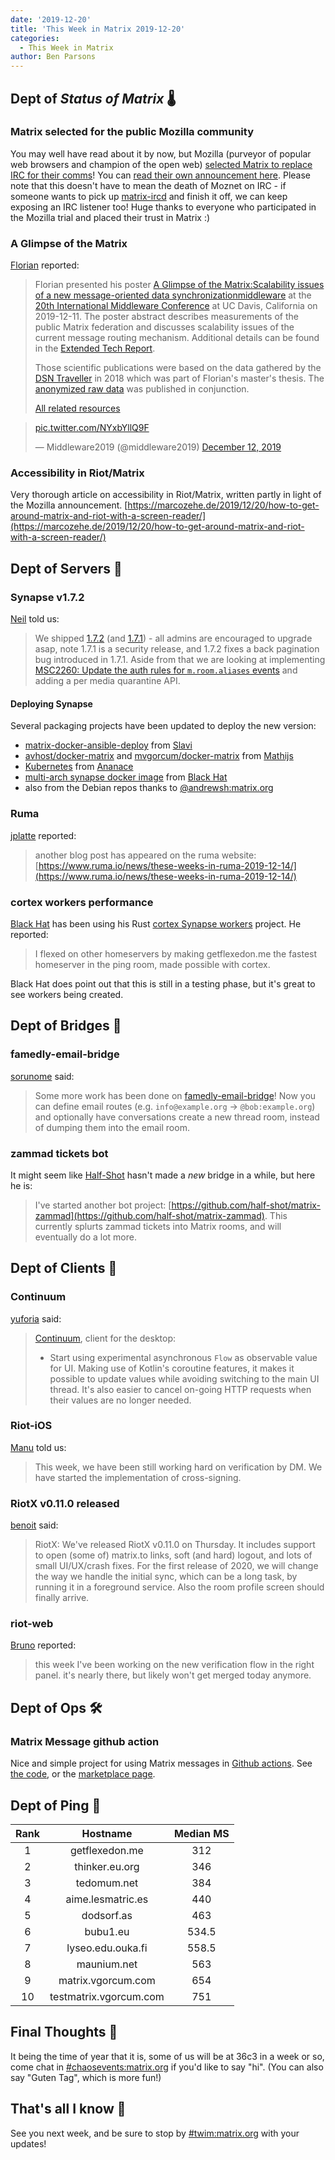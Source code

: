 ```yaml
---
date: '2019-12-20'
title: 'This Week in Matrix 2019-12-20'
categories:
  - This Week in Matrix
author: Ben Parsons
---
```


## Dept of *Status of Matrix* 🌡

### Matrix selected for the public Mozilla community

You may well have read about it by now, but Mozilla (purveyor of popular web browsers and champion of the open web) [selected Matrix to replace IRC for their comms](https://matrix.org/blog/2019/12/19/welcoming-mozilla-to-matrix/)! You can [read their own announcement here](https://discourse.mozilla.org/t/synchronous-messaging-at-mozilla-the-decision/50620).  Please note that this doesn't have to mean the death of Moznet on IRC - if someone wants to pick up [matrix-ircd](https://github.com/matrix-org/matrix-ircd) and finish it off, we can keep exposing an IRC listener too!  Huge thanks to everyone who participated in the Mozilla trial and placed their trust in Matrix :)

### A Glimpse of the Matrix

[Florian](https://matrix.to/#/@florian:dsn.tm.kit.edu) reported:

> Florian presented his poster [A Glimpse of the Matrix:Scalability issues of a new message-oriented data synchronizationmiddleware](https://dl.acm.org/citation.cfm?id=3368106) at the [20th International Middleware Conference](http://2019.middleware-conference.org/) at UC Davis, California
> on 2019-12-11.
> The poster abstract describes measurements of the public Matrix federation and discusses scalability issues of the
> current message routing mechanism. Additional details can be found in the [Extended Tech Report](https://arxiv.org/abs/1910.06295).
>
> Those scientific publications were based on the data gathered by the [DSN Traveller](https://dsn.tm.kit.edu/matrix/traveller/explained.html) in 2018
> which was part of Florian's master's thesis.
> The [anonymized raw data](https://dsn.tm.kit.edu/matrix/traveller/data.html) was published in conjunction.
>
> [All related resources](https://dsn.tm.kit.edu/matrix/traveller/)

<blockquote class="twitter-tweet"><p lang="und" dir="ltr"><a href="https://t.co/NYxbYllQ9F">pic.twitter.com/NYxbYllQ9F</a></p>&mdash; Middleware2019 (@middleware2019) <a href="https://twitter.com/middleware2019/status/1205249815824588800?ref_src=twsrc%5Etfw">December 12, 2019</a></blockquote> <script async src="https://platform.twitter.com/widgets.js" charset="utf-8"></script>

### Accessibility in Riot/Matrix

Very thorough article on accessibility in Riot/Matrix, written partly in light of the Mozilla announcement. [https://marcozehe.de/2019/12/20/how-to-get-around-matrix-and-riot-with-a-screen-reader/](https://marcozehe.de/2019/12/20/how-to-get-around-matrix-and-riot-with-a-screen-reader/)

## Dept of Servers 🏢

### Synapse v1.7.2

[Neil](https://matrix.to/#/@neilj:matrix.org) told us:

> We shipped [1.7.2](https://github.com/matrix-org/synapse/releases/tag/v1.7.2) (and [1.7.1](https://github.com/matrix-org/synapse/releases/tag/v1.7.1)) - all admins are encouraged to upgrade asap, note 1.7.1 is a security release, and 1.7.2 fixes a back pagination bug introduced in 1.7.1.
> Aside from that we are looking at implementing [MSC2260: Update the auth rules for `m.room.aliases` events](https://github.com/matrix-org/synapse/issues/6466) and adding a per media quarantine API.

#### Deploying Synapse

Several packaging projects have been updated to deploy the new version:

* [matrix-docker-ansible-deploy](https://github.com/spantaleev/matrix-docker-ansible-deploy/) from [Slavi](https://matrix.to/#/@slavi:devture.com)
* [avhost/docker-matrix](https://hub.docker.com/r/avhost/docker-matrix) and [mvgorcum/docker-matrix](https://hub.docker.com/r/mvgorcum/docker-matrix) from [Mathijs](https://matrix.to/#/@mathijs:matrix.vgorcum.com)
* [Kubernetes](https://github.com/ananace/matrix-synapse) from [Ananace](https://matrix.to/#/@ace:kittenface.studio)
* [multi-arch synapse docker image](https://hub.docker.com/r/black0/synapse) from [Black Hat](https://matrix.to/#/@bhat:encom.eu.org)
* also from the Debian repos thanks to [@andrewsh:matrix.org](https://matrix.to/#/@andrewsh:matrix.org)

### Ruma

[jplatte](https://matrix.to/#/@jplatte:matrix.org) reported:

> another blog post has appeared on the ruma website: [https://www.ruma.io/news/these-weeks-in-ruma-2019-12-14/](https://www.ruma.io/news/these-weeks-in-ruma-2019-12-14/)

### cortex workers performance

[Black Hat](https://matrix.to/#/@bhat:encom.eu.org) has been using his Rust [cortex Synapse workers](https://gitlab.com/matrix-cortex/cortex) project. He reported:

> I flexed on other homeservers by making getflexedon.me the fastest homeserver in the ping room, made possible with cortex.

Black Hat does point out that this is still in a testing phase, but it's great to see workers being created.

## Dept of Bridges 🌉

### famedly-email-bridge

[sorunome](https://matrix.to/#/@sorunome:sorunome.de) said:

> Some more work has been done on [famedly-email-bridge](https://gitlab.com/famedly/bridges/famedly-email-bridge)! Now you can define email routes (e.g. `info@example.org` -> `@bob:example.org`) and optionally have conversations create a new thread room, instead of dumping them into the email room.

### zammad tickets bot

It might seem like [Half-Shot](https://matrix.to/#/@Half-Shot:half-shot.uk) hasn't made a *new* bridge in a while, but here he is:

> I've started another bot project: [https://github.com/half-shot/matrix-zammad](https://github.com/half-shot/matrix-zammad). This currently splurts zammad tickets into Matrix rooms, and will eventually do a lot more.

## Dept of Clients 📱

### Continuum

[yuforia](https://matrix.to/#/@uforia:matrix.org) said:

> [Continuum](https://github.com/koma-im/continuum-desktop), client for the desktop:
>
> * Start using experimental asynchronous `Flow` as observable value for UI. Making use of Kotlin's coroutine features, it makes it possible to update values while avoiding switching to the main UI thread. It's also easier to cancel on-going HTTP requests when their values are no longer needed.

### Riot-iOS

[Manu](https://matrix.to/#/@Manu:matrix.org) told us:

> This week, we have been still working hard on verification by DM. We have started the implementation of cross-signing.

### RiotX v0.11.0 released

[benoit](https://matrix.to/#/@benoit.marty:matrix.org) said:

> RiotX: We've released RiotX v0.11.0 on Thursday. It includes support to open (some of) matrix.to links, soft (and hard) logout, and lots of small UI/UX/crash fixes. For the first release of 2020, we will change the way we handle the initial sync, which can be a long task, by running it in a foreground service. Also the room profile screen should finally arrive.

### riot-web

[Bruno](https://matrix.to/#/@bwindels:matrix.org) reported:

> this week I've been working on the new verification flow in the right panel. it's nearly there, but likely won't get merged today anymore.

## Dept of Ops 🛠

### Matrix Message github action

Nice and simple project for using Matrix messages in [Github actions](https://github.com/features/actions). See [the code](https://github.com/s3krit/Matrix-Message), or the [marketplace page](https://github.com/marketplace/actions/matrix-message).

## Dept of Ping 🏓

|Rank|Hostname|Median MS|
|:---:|:---:|:---:|
|1|getflexedon.me|312|
|2|thinker.eu.org|346|
|3|tedomum.net|384|
|4|aime.lesmatric.es|440|
|5|dodsorf.as|463|
|6|bubu1.eu|534.5|
|7|lyseo.edu.ouka.fi|558.5|
|8|maunium.net|563|
|9|matrix.vgorcum.com|654|
|10|testmatrix.vgorcum.com|751|

## Final Thoughts 💭

It being the time of year that it is, some of us will be at 36c3 in a week or so, come chat in [#chaosevents:matrix.org](https://matrix.to/#/#chaosevents:matrix.org) if you'd like to say "hi". (You can also say "Guten Tag", which is more fun!)

## That's all I know 🏁

See you next week, and be sure to stop by [#twim:matrix.org] with your updates!

[#TWIM:matrix.org]: [https://matrix.to/#/#TWIM:matrix.org](https://matrix.to/#/#TWIM:matrix.org)
